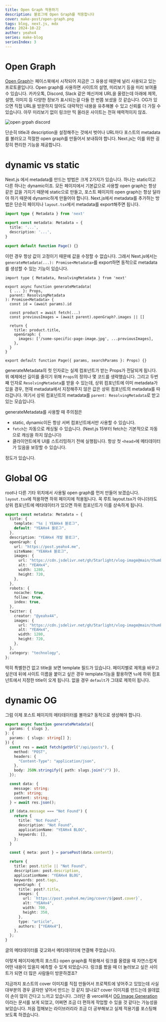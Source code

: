 ```yaml
---
title: Open Graph 적용하기
description: 블로그에 Open Graph를 적용합니다
cover: make-post/open-graph.png
tags: blog, next.js, mdx
date: 2024-10-22
author: yeahx4
series: make-blog
seriesIndex: 3
---
```


# Open Graph

[Open Graph](https://ogp.me/)는 페이스북에서 시작되어 지금은 그 유용성 때문에
널리 사용되고 있는 프로토콜입니다. Open graph를 사용하면 사이트의 설명, 미리보기 등을
미리 보여줄 수 있습니다. 카카오톡, Discord, Slack 같은 메신저에 URL을 올렸는데
아래에 제목, 설명, 이미지 등 다양한 정보가 표시되는걸 다들 한 번쯤 보셨을 것 같습니다.
OG가 있으면 직접 URL을 방문하지 않아도 대략적인 내용을 유추해볼 수 있고 신뢰를 더 가질
수 있습니다. 아무 미리보기 없이 링크만 띡 올라온 사이트는 전혀 매력적이지 않죠.

![open grpah discord](/img/make-blog/open-graph/og-discord.png)

단순히 title과 description을 설정해주는 것에서 벗어나 URL마다 포스트의 metadata를
불러오고 적절한 open graph를 만들어서 보내줘야 합니다. Next.js는 이를 위한 굉장히
편리한 기능을 제공합니다.

# dynamic vs static

Next.js 에서 metadata를 만드는 방법은 크게 2가지가 있습니다. 하나는 static이고
다른 하나는 dynamic이죠. 모든 페이지에서 기본값으로 사용할 open graph는 항상 같은
값을 가지기 때문에 static으로 만들고, 포스트 페이지의 open graph는 항상 달라야 하기
때문에 dynamic하게 만들어야 합니다. Next.js에서 metadata를 추가하는 방법은 단순히
페이지나 `layout.tsx`에서 metadata를 export해주면 됩니다.

```ts
import type { Metadata } from 'next'
 
export const metadata: Metadata = {
  title: '...',
  description: '...',
}
 
export default function Page() {}
```

이런 경우 항상 값이 고정이기 때문에 값을 수정할 수 없습니다. 그래서 Next.js에서는
`generateMetadata(...): Promise<Metadata>`를 export하면 동적으로
metadata를 생성할 수 있는 기능이 있습니다.

```tsx
import type { Metadata, ResolvingMetadata } from 'next'
 
export async function generateMetadata(
  { ... }: Props,
  parent: ResolvingMetadata
): Promise<Metadata> {
  const id = (await params).id
 
  const product = await fetch(...)
  const previousImages = (await parent).openGraph?.images || []
 
  return {
    title: product.title,
    openGraph: {
      images: ['/some-specific-page-image.jpg', ...previousImages],
    },
  }
}
 
export default function Page({ params, searchParams }: Props) {}
```

generateMetadata의 첫 인자로는 실제 컴포넌트가 받는 Props가 전달되게 됩니다.
위 예제에선 길이를 줄이기 위해 `Props`의 정의나 몇 코드를 생략했습니다. 그리고 두번째
인자로 `ResolvingMetadata`를 받을 수 있는데, 상위 컴포넌트에 이미 metadata가 있을
경우, 현재 metadata에서 지정해주지 않은 값은 상위 컴포넌트의 metadata를 따라갑니다.
여기서 상위 컴포넌트의 metadata를 `parent: ResolvingMetadata`로 받고 있는 모습입니다.

generateMetadata를 사용할 때 주의점은

- static, dynamic이든 항상 서버 컴포넌트에서만 사용할 수 있습니다.
- `fetch`는 자동으로 캐싱될 수 있습니다. (Next.js 15부터 fetch는 기본적으로 
  자동으로 캐싱을 하지 않습니다)
- 클라이언트에게 UI를 스트리밍하기 전에 실행됩니다. 항상 첫 `<head>`에 메타데이터가
  있음을 보장할 수 있습니다.

정도가 있습니다.

# Global OG

root나 다른 기타 위치에서 사용될 open graph를 먼저 만들어 보겠습니다. `layout.tsx`에
적용하면 하위 페이지에 적용됩니다. 꼭 루트 layout.tsx가 아니더라도 상위 컴포넌트에
메타데이터가 있으면 하위 컴포넌트가 이를 상속하게 됩니다.

```ts
export const metadata: Metadata = {
  title: {
    template: "%s | YEAHx4 블로그",
    default: "YEAHx4 블로그",
  },
  description: "YEAHx4 개발 블로그",
  openGraph: {
    url: "https://post.yeahx4.me",
    siteName: "YEAHx4 블로그",
    images: {
      url: "https://cdn.jsdelivr.net/gh/5tarlight/vlog-image@main/thumbnail/yeahx4bg.png",
      alt: "YEAHx4",
      width: 1280,
      height: 720,
    },
  },
  robots: {
    nocache: true,
    follow: true,
    index: true,
  },
  twitter: {
    creator: "@yeahx44",
    images: {
      url: "https://cdn.jsdelivr.net/gh/5tarlight/vlog-image@main/thumbnail/yeahx4bg.png",
      alt: "YEAHx4",
      width: 1280,
      height: 720,
    },
  },
  category: "technology",
};
```

딱히 특별한건 없고 title을 보면 template 필드가 있습니다. 페이지별로 제목을 바꾸고 싶은데
뒤에 사이트 이름을 붙이고 싶은 경우 template기능을 활용하면 `%s`에 하위 컴포넌트에서
지정한 title이 오게 됩니다. 없을 경우 `default`가 그대로 제목이 됩니다.

# dynamic OG

그럼 이제 포스트 페이지의 메타데이터를 볼까요? 동적으로 생성해야 합니다.

```ts
export async function generateMetadata({
  params: { slugs },
}: {
  params: { slugs: string[] };
}) {
  const res = await fetch(getUrl("/api/posts"), {
    method: "POST",
    headers: {
      "Content-Type": "application/json",
    },
    body: JSON.stringify({ path: slugs.join("/") }),
  });

  const data: {
    message: string;
    path: string;
    content: string;
  } = await res.json();

  if (data.message === "Not Found") {
    return {
      title: "Not Found",
      description: "Not Found",
      applicationName: "YEAHx4 BLOG",
      keywords: [],
    };
  }

  const { meta: post } = parsePost(data.content);

  return {
    title: post.title || "Not Found",
    description: post.description,
    applicationName: "YEAHx4 BLOG",
    keywords: post.tags,
    openGraph: {
      title: post?.title,
      images: {
        url: `https://post.yeahx4.me/img/cover/${post.cover}`,
        alt: "YEAHx4",
        width: 700,
        height: 350,
      },
      type: "article",
      authors: ["YEAHx4"],
    },
  };
}
```

글의 메타데이터를 갖고와서 메타데이터에 연결해 주었습니다.

이렇게 페이지에(특히 포스트) open graph를 적용해서 링크를 올렸을 때 자연스럽게 어떤
내용이 있을지 예측할 수 있게 되었습니다. 링크를 봤을 때 더 눌러보고 싶은 사이트가 되면
더 많은 사람들이 방문하겠죠?

지금까지 포스트의 cover 이미지를 직접 만들어서 프로젝트에 넣어주고 있었는데 사실
대부분의 경우 글자만 넣어서 만드는 것 같지 않나요? cover 이미지를 만드는데 쓸데없이 손이
많이 간다고 느끼고 있습니다. 그러던 중 vercel에서
[OG Image Generation](https://vercel.com/docs/functions/og-image-generation)이라는
문서를 보게 되었고, 어쩌면 조금 더 편하게 작업할 수 있을 것 같다는 가능성을 보았습니다.
처음 접해보는 라이브러리라 조금 더 공부해보고 실제 적용기를 포스팅해 보도록 하겠습니다.
